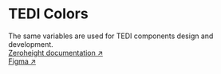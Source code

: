 

<Meta name="Color tokens" title="Documentation/Colors/TEDI Colors" />

# TEDI Colors

The same variables are used for TEDI components design and development. <br />
[Zeroheight documentation ↗](https://zeroheight.com/1ee8444b7/v/latest/p/231068-color-variables/b/30bd91) <br/>
[Figma ↗](<https://www.figma.com/file/jWiRIXhHRxwVdMSimKX2FF/TEDI-Design-System-(draft)?type=design&node-id=47-32908&mode=dev>)

<ColorTokens />
